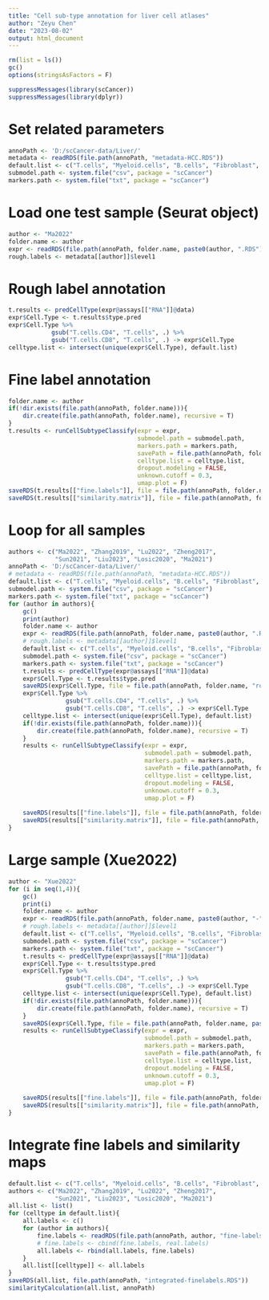 ```yaml
---
title: "Cell sub-type annotation for liver cell atlases"
author: "Zeyu Chen"
date: "2023-08-02"
output: html_document
---
```


```r
rm(list = ls())
gc()
options(stringsAsFactors = F)
```

```r
suppressMessages(library(scCancer))
suppressMessages(library(dplyr))
```

# Set related parameters
```r
annoPath <- 'D:/scCancer-data/Liver/'
metadata <- readRDS(file.path(annoPath, "metadata-HCC.RDS"))
default.list <- c("T.cells", "Myeloid.cells", "B.cells", "Fibroblast", "Endothelial")
submodel.path <- system.file("csv", package = "scCancer")
markers.path <- system.file("txt", package = "scCancer")
```

# Load one test sample (Seurat object)
```r
author <- "Ma2022"
folder.name <- author
expr <- readRDS(file.path(annoPath, folder.name, paste0(author, ".RDS")))
rough.labels <- metadata[[author]]$level1
```

# Rough label annotation
```r
t.results <- predCellType(expr@assays[["RNA"]]@data)
expr$Cell.Type <- t.results$type.pred
expr$Cell.Type %>%
            gsub("T.cells.CD4", "T.cells", .) %>%
            gsub("T.cells.CD8", "T.cells", .) -> expr$Cell.Type
celltype.list <- intersect(unique(expr$Cell.Type), default.list)
```

# Fine label annotation
```r
folder.name <- author
if(!dir.exists(file.path(annoPath, folder.name))){
    dir.create(file.path(annoPath, folder.name), recursive = T)
}
t.results <- runCellSubtypeClassify(expr = expr,
                                    submodel.path = submodel.path,
                                    markers.path = markers.path,
                                    savePath = file.path(annoPath, folder.name),
                                    celltype.list = celltype.list,
                                    dropout.modeling = FALSE,
                                    unknown.cutoff = 0.3,
                                    umap.plot = F)
saveRDS(t.results[["fine.labels"]], file = file.path(annoPath, folder.name, "fine-labels.RDS"))
saveRDS(t.results[["similarity.matrix"]], file = file.path(annoPath, folder.name, "similarity-matrix.RDS"))
```

# Loop for all samples
```r
authors <- c("Ma2022", "Zhang2019", "Lu2022", "Zheng2017",
             "Sun2021", "Liu2023", "Losic2020", "Ma2021")
annoPath <- 'D:/scCancer-data/Liver/'
# metadata <- readRDS(file.path(annoPath, "metadata-HCC.RDS"))
default.list <- c("T.cells", "Myeloid.cells", "B.cells", "Fibroblast", "Endothelial")
submodel.path <- system.file("csv", package = "scCancer")
markers.path <- system.file("txt", package = "scCancer")
for (author in authors){
    gc()
    print(author)
    folder.name <- author
    expr <- readRDS(file.path(annoPath, folder.name, paste0(author, ".RDS")))
    # rough.labels <- metadata[[author]]$level1
    default.list <- c("T.cells", "Myeloid.cells", "B.cells", "Fibroblast", "Endothelial")
    submodel.path <- system.file("csv", package = "scCancer")
    markers.path <- system.file("txt", package = "scCancer")
    t.results <- predCellType(expr@assays[["RNA"]]@data)
    expr$Cell.Type <- t.results$type.pred
    saveRDS(expr$Cell.Type, file = file.path(annoPath, folder.name, "rough-labels.RDS"))
    expr$Cell.Type %>%
                gsub("T.cells.CD4", "T.cells", .) %>%
                gsub("T.cells.CD8", "T.cells", .) -> expr$Cell.Type
    celltype.list <- intersect(unique(expr$Cell.Type), default.list)
    if(!dir.exists(file.path(annoPath, folder.name))){
        dir.create(file.path(annoPath, folder.name), recursive = T)
    }
    results <- runCellSubtypeClassify(expr = expr,
                                      submodel.path = submodel.path,
                                      markers.path = markers.path,
                                      savePath = file.path(annoPath, folder.name),
                                      celltype.list = celltype.list,
                                      dropout.modeling = FALSE,
                                      unknown.cutoff = 0.3,
                                      umap.plot = F)
                           
    saveRDS(results[["fine.labels"]], file = file.path(annoPath, folder.name, "fine-labels.RDS"))
    saveRDS(results[["similarity.matrix"]], file = file.path(annoPath, folder.name, "similarity-matrix.RDS"))
}
```

# Large sample (Xue2022)
```r
author <- "Xue2022"
for (i in seq(1,4)){
    gc()
    print(i)
    folder.name <- author
    expr <- readRDS(file.path(annoPath, folder.name, paste0(author, "-", i, ".RDS")))
    # rough.labels <- metadata[[author]]$level1
    default.list <- c("T.cells", "Myeloid.cells", "B.cells", "Fibroblast", "Endothelial")
    submodel.path <- system.file("csv", package = "scCancer")
    markers.path <- system.file("txt", package = "scCancer")
    t.results <- predCellType(expr@assays[["RNA"]]@data)
    expr$Cell.Type <- t.results$type.pred
    expr$Cell.Type %>%
                gsub("T.cells.CD4", "T.cells", .) %>%
                gsub("T.cells.CD8", "T.cells", .) -> expr$Cell.Type
    celltype.list <- intersect(unique(expr$Cell.Type), default.list)
    if(!dir.exists(file.path(annoPath, folder.name))){
        dir.create(file.path(annoPath, folder.name), recursive = T)
    }
    saveRDS(expr$Cell.Type, file = file.path(annoPath, folder.name, paste0("rough-labels-", i, ".RDS")))
    results <- runCellSubtypeClassify(expr = expr,
                                      submodel.path = submodel.path,
                                      markers.path = markers.path,
                                      savePath = file.path(annoPath, folder.name),
                                      celltype.list = celltype.list,
                                      dropout.modeling = FALSE,
                                      unknown.cutoff = 0.3,
                                      umap.plot = F)
                           
    saveRDS(results[["fine.labels"]], file = file.path(annoPath, folder.name, paste0("fine-labels-", i, ".RDS")))
    saveRDS(results[["similarity.matrix"]], file = file.path(annoPath, folder.name, paste0("similarity-matrix-", i, ".RDS")))
}
```

# Integrate fine labels and similarity maps
```r
default.list <- c("T.cells", "Myeloid.cells", "B.cells", "Fibroblast", "Endothelial")
authors <- c("Ma2022", "Zhang2019", "Lu2022", "Zheng2017",
             "Sun2021", "Liu2023", "Losic2020", "Ma2021")
all.list <- list()
for (celltype in default.list){
    all.labels <- c()
    for (author in authors){
        fine.labels <- readRDS(file.path(annoPath, author, "fine-labels.RDS"))[[celltype]]
        # fine.labels <- cbind(fine.labels, real.labels)
        all.labels <- rbind(all.labels, fine.labels)
    }
    all.list[[celltype]] <- all.labels
}
saveRDS(all.list, file.path(annoPath, "integrated-finelabels.RDS"))
similarityCalculation(all.list, annoPath)
```

